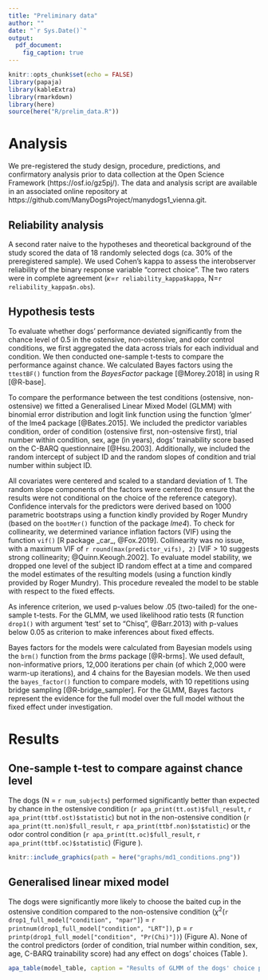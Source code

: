 ```yaml
---
title: "Preliminary data"
author: ""
date: "`r Sys.Date()`"
output:
  pdf_document: 
    fig_caption: true
---
```



```r
knitr::opts_chunk$set(echo = FALSE)
library(papaja)
library(kableExtra)
library(rmarkdown)
library(here)
source(here("R/prelim_data.R"))
```


# Analysis

We pre-registered the study design, procedure, predictions, and confirmatory analysis prior to data collection at the Open Science Framework (https://osf.io/gz5pj/). The data and analysis script are available in an associated online repository at https://github.com/ManyDogsProject/manydogs1_vienna.git. 

## Reliability analysis

A second rater naive to the hypotheses and theoretical background of the study scored the data of 18 randomly selected dogs (ca. 30% of the preregistered sample). We used Cohen’s kappa to assess the interobserver reliability of the binary response variable “correct choice”. The two raters were in complete agreement ($\kappa$=`r reliability_kappa$kappa`, N=`r reliability_kappa$n.obs`).

## Hypothesis tests

To evaluate whether dogs' performance deviated significantly from the chance level of 0.5 in the ostensive, non-ostensive, and odor control conditions, we first aggregated the data across trials for each individual and condition. We then conducted one-sample t-tests to compare the performance against chance. We calculated Bayes factors using the `ttestBF()` function from the _BayesFactor_ package [@Morey.2018] in using R [@R-base].   

To compare the performance between the test conditions (ostensive, non-ostensive) we fitted a Generalised Linear Mixed Model (GLMM) with binomial error distribution and logit link function using the function 'glmer' of the lme4 package [@Bates.2015]. We included the predictor variables condition, order of condition (ostensive first, non-ostensive first), trial number within condition, sex, age (in years), dogs' trainability score based on the C-BARQ questionnaire [@Hsu.2003]. Additionally, we included the random intercept of subject ID and the random slopes of condition and trial number within subject ID.  

All covariates were centered and scaled to a standard deviation of 1. The random slope components of the factors were centered (to ensure that the results were not conditional on the choice of the reference category). Confidence intervals for the predictors were derived based on 1000 parametric bootstraps using a function kindly provided by Roger Mundry (based on the `bootMer()` function of the package _lme4_). To check for collinearity, we determined variance inflation factors (VIF) using the function `vif()` [R package _car_, @Fox.2019]. Collinearity was no issue, with a maximum VIF of `r round(max(predictor_vifs), 2)` [VIF > 10 suggests strong collinearity; @Quinn.Keough.2002]. To evaluate model stability, we dropped one level of the subject ID random effect at a time and compared the model estimates of the resulting models (using a function kindly provided by Roger Mundry). This procedure revealed the model to be stable with respect to the fixed effects.

As inference criterion, we used p-values below .05 (two-tailed) for the one-sample t-tests. For the GLMM, we used likelihood ratio tests (R function `drop1()` with argument 'test' set to "Chisq", @Barr.2013) with p-values below 0.05 as criterion to make inferences about fixed effects. 

Bayes factors for the models were calculated from Bayesian models using the `brm()` function from the _brms_ package [@R-brms]. We used default, non-informative priors, 12,000 iterations per chain (of which 2,000 were warm-up iterations), and 4 chains for the Bayesian models. We then used the `bayes_factor()` function to compare models, with 10 repetitions using bridge sampling [@R-bridge_sampler]. For the GLMM, Bayes factors represent the evidence for the full model over the full model without the fixed effect under investigation.


# Results  

## One-sample t-test to compare against chance level

The dogs (N = `r num_subjects`) performed significantly better than expected by chance in the ostensive condition (`r apa_print(tt.ost)$full_result`, `r apa_print(ttbf.ost)$statistic`) but not in the non-ostensive condition (`r apa_print(tt.non)$full_result`, `r apa_print(ttbf.non)$statistic`) or the odor control condition (`r apa_print(tt.oc)$full_result`, `r apa_print(ttbf.oc)$statistic`) (Figure \ref{fig:cond-chance}).

```r
knitr::include_graphics(path = here("graphs/md1_conditions.png"))
```



## Generalised linear mixed model

The dogs were significantly more likely to choose the baited cup in the ostensive condition compared to the non-ostensive condition ($\chi$^2^(`r drop1_full_model["condition", "npar"]`) = `r printnum(drop1_full_model["condition", "LRT"])`, p = `r printp(drop1_full_model["condition", "Pr(Chi)"])`) (Figure \ref{fig:cond-chance}A). None of the control predictors (order of condition, trial number within condition, sex, age, C-BARQ trainability score) had any effect on dogs' choices (Table \ref{tab:glmm-table}).

```r
apa_table(model_table, caption = "Results of GLMM of the dogs' choice performance", note = "Reference categories --- condition: non-ostensive condition; order of condition: non-ostensive condition first; sex: female; covariates trial number, age, and training experienced were centered and scaled to a standard deviation of 1. The standard deviations for the contribution of the random effects were 0.099 for the random intercept of subject, 0.159 for the random slope of condition within subject, and 0.063 for the random slope of trial number within subject.", col.names = c("", "Estimate", "SE", "Lower CI", "Upper CI", "$\\chi^{2}$", "df", "p", "$BF_{10}$"), align = c("l", rep("r", 8)), placement = "h")
```

<!-- # Study 2 -->

<!-- ## Genetic analysis of among-breed heritability -->

<!-- To assess among-breed heritability [@MacLean.et.al.2019] we will fit an animal model [@Wilson.et.al.2010] which incorporates a genetic effect with a known covariance structure in order to estimate the proportion of phenotypic variance attributable to additive genetic effects. Genetic analyses will take a breed-average approach, integrating publicly available genetic data on the breeds in our dataset, rather than genotyping the individuals in the cognitive experiment.  -->

<!-- Breed average genetic similarity will be represented by an identity-by-state (IBS) matrix calculated from publicly available genetic data collected using the Illumina CanineHD bead array [@Parker.et.al.2017]. The proportion of single-nucleotide polymorphisms (SNPs) identical by state between pairs of individual dogs will be calculated using PLINK [@Purcell.Chang.2018]. These values will then be averaged for every pair of breeds in order to generate a breed-average IBS matrix. This breed-average IBS matrix will be extrapolated to an individual-level IBS matrix for purposes of our analysis.  For individuals of different breeds, the IBS value will be set to the average similarity between those breeds in the genetic dataset. For individuals of the same breed, the IBS value will be set to the average IBS value among members of that breed in the genetic dataset. This purpose of this approach is to simultaneously incorporate a measure of between- and within-breed genetic similarity,  retaining the ability to model phenotypes at the individual, rather than breed-average level.  -->

<!-- Heritability models will be fit using the `brm()` function from the _brms_ package [@R-brms] with weakly informative priors.  We will use 12,000 iterations per chain, with the first 2,000 iterations being used as a warm-up, and a subsequent thinning interval of 10 iterations for retention of samples for the posterior distributions.  We will report the mean and 90% credible interval for the posterior distribution of heritability estimates for this analysis.   -->

